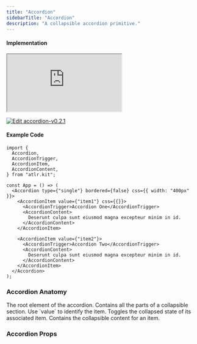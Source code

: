 ```yaml
---
title: "Accordion"
sidebarTitle: "Accordion"
description: "A collapsible accordion primitive."
---
```


#### Implementation

<iframe
  src="https://codesandbox.io/embed/accordion-v0-2-1-13l8gq?autoresize=1&hidedevtools=1&hidenavigation=1&fontsize=10&view=preview&theme=light"
  style={{
    width: "100%",
    height: "300px",
    border: "2px solid #EAFF97",
    borderRadius: "12px",
    overflow: "hidden",
  }}
  title="accordion-v0.2.1"
  allow="accelerometer; ambient-light-sensor; camera; encrypted-media; geolocation; gyroscope; hid; microphone; midi; payment; usb; vr; xr-spatial-tracking"
  sandbox="allow-forms allow-modals allow-popups allow-presentation allow-same-origin allow-scripts"
></iframe>

[![Edit accordion-v0.2.1](https://codesandbox.io/static/img/play-codesandbox.svg)](https://codesandbox.io/embed/accordion-v0-2-1-13l8gq?autoresize=1&hidedevtools=1&hidenavigation=1&fontsize=10&view=preview&theme=light)

#### Example Code

```tsx
import {
  Accordion,
  AccordionTrigger,
  AccordionItem,
  AccordionContent,
} from "atlr.kit";

const App = () => (
  <Accordion type={"single"} bordered={false} css={{ width: "400px" }}>
    <AccordionItem value={"item1"} css={{}}>
      <AccordionTrigger>Accordion One</AccordionTrigger>
      <AccordionContent>
        Deserunt culpa sunt eiusmod magna excepteur minim in id.
      </AccordionContent>
    </AccordionItem>

    <AccordionItem value={"item2"}>
      <AccordionTrigger>Accordion Two</AccordionTrigger>
      <AccordionContent>
        Deserunt culpa sunt eiusmod magna excepteur minim in id.
      </AccordionContent>
    </AccordionItem>
  </Accordion>
);
```

### Accordion Anatomy

<ParamField path="Accordion" type="root">
  The root element of the accordion.
</ParamField>

<ParamField path="AccordionItem" type="item">
  Contains all the parts of a collapsible section. Use `value` to identify the
  item.
</ParamField>

<ParamField path="AccordionTrigger" type="HTMLButtonElement">
  Toggles the collapsed state of its associated item.
</ParamField>

<ParamField path="AccordionContent" type="HTMLDivElement">
  Contains the collapsible content for an item.
</ParamField>

### Accordion Props

<ParamField path="defaultValue" type="string" />
<ParamField path="onValueChange" type="function()" />
<ParamField path="collapsible" type="boolean" />
